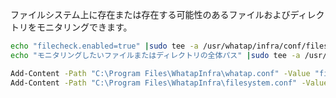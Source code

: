 ファイルシステム上に存在または存在する可能性のあるファイルおよびディレクトリをモニタリングできます。

<Tabs>
<TabItem value="lxs" label="Linux Shell">

```bash title=SH
echo "filecheck.enabled=true" |sudo tee -a /usr/whatap/infra/conf/filesystem.conf
echo "モニタリングしたいファイルまたはディレクトリの全体パス" |sudo tee -a /usr/whatap/infra/conf/filesystem.conf
```

</TabItem>
<TabItem value="wps" label="Windows Powershell">

```bash title=SH
Add-Content -Path "C:\Program Files\WhatapInfra\whatap.conf" -Value "filecheck.enabled=true"
Add-Content -Path "C:\Program Files\WhatapInfra\filesystem.conf" -Value "モニタリングするファイルまたはディレクトリの全体パス"
```

</TabItem>
</Tabs>
